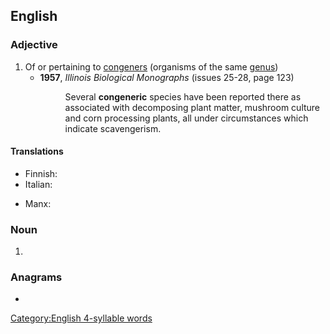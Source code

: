 ==English==

===Adjective===
{{en-adj|-}}

# Of or pertaining to [[congener]]s (organisms of the same [[genus]])
#* '''1957''', ''Illinois Biological Monographs'' (issues 25-28, page 123)
#*: Several '''congeneric''' species have been reported there as associated with decomposing plant matter, mushroom culture and corn processing plants, all under circumstances which indicate scavengerism.

====Translations====
{{trans-top|of or pertaining to congeners}}
* Finnish: {{t|fi|kongeneerinen}}
* Italian: {{t+|it|congenere}}
{{trans-mid}}
* Manx: {{t|gv|cocheintagh}}
{{trans-bottom}}

===Noun===
{{en-noun}}

# {{alternative form of|congener|lang=en}}

===Anagrams===
* {{anagrams|en|a=cceeginnor|necrogenic}}

[[Category:English 4-syllable words]]